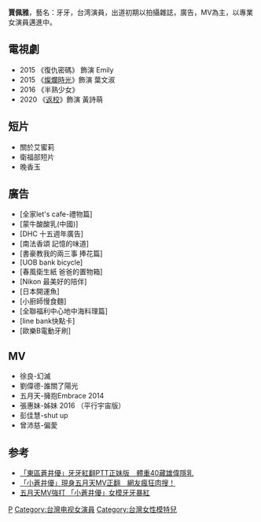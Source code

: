 {{multiple issues|
{{blpsources|time=2014-04-16T01:13:14+00:00}}
{{no footnotes|time=2014-04-16T01:13:14+00:00}}
}}
{{藝人
| 姓名 = 賈佩雅
| 類型 = 女藝人
| 英文名 = Alice Jia
| 綽號 = 
| 國籍 = {{ROC}}
| 出生日期 = {{birth_date_and_age|1993|05|05}} 
| 職業 = [[演員|演員]]、[[模特兒|模特兒]]
| 語言 = [[中文|中文]] 、[[日語|日語]]、[[台語|台語]]
| 活躍年代 = 
| 網站 =
| imdb = 7433111
}}

'''賈佩雅'''{{BD|1993年|5月5日}}，藝名：牙牙，台湾演員，出道初期以拍攝雜誌，廣告，MV為主，以專業女演員邁進中。

==電視劇==
*2015 《復仇密碼》 飾演 Emily
*2015 《[[燦爛時光_(電視劇)|燦爛時光]]》飾演 葉文淑
*2016 《半熟少女》
*2020 《[[返校_(電視劇)|返校]]》飾演 黃詩萌

==短片==
*關於艾蜜莉
*衛福部短片
*晚香玉

==廣告==
*[全家let's cafe-禮物篇]
*[蒙牛酸酸乳(中國)]
*[DHC 十五週年廣告]
*[南法香頌 記憶的味道]
*[書豪教我的兩三事 捧花篇]
*[UOB bank bicycle]
*[春風衛生紙 爸爸的置物箱]
*[Nikon 最美好的陪伴]
*[日本開運魚]
*[小廚師慢食麵]
*[全聯福利中心地中海料理篇]
*[line bank快點卡]
*[歐樂B電動牙刷]

==MV==
*徐良-幻滅
*劉偉德-誰關了陽光
*五月天-擁抱Embrace 2014
*張惠妹-姊妹 2016 （平行宇宙版）
*彭佳慧-shut up
*曾沛慈-偏愛

==参考==
*[http://www.ettoday.net/news/20131105/290935.htm 「東區蒼井優」牙牙紅翻PTT正妹版　體重40藏雄偉隱乳] {{Wayback|url=http://www.ettoday.net/news/20131105/290935.htm |date=20150924071003 }}
*[http://www.ettoday.net/news/20140619/369717.htm 「小蒼井優」現身五月天MV正翻　網友瘋狂肉搜！] {{Wayback|url=http://www.ettoday.net/news/20140619/369717.htm |date=20140828232023 }}
*[http://news.pchome.com.tw/living/ettv/20140620/index-14032471234741817009.html 五月天MV強打 「小蒼井優」女模牙牙暴紅]

[[Category:賈姓|P]]
[[Category:台灣电视女演員|Category:台灣电视女演員]]
[[Category:台灣女性模特兒|Category:台灣女性模特兒]]
